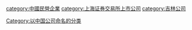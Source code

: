 [[category:中國民營企業|category:中國民營企業]]
[[category:上海证券交易所上市公司|category:上海证券交易所上市公司]]
[[category:吉林公司|category:吉林公司]]
[[Category:以中国公司命名的分类|Category:以中国公司命名的分类]]